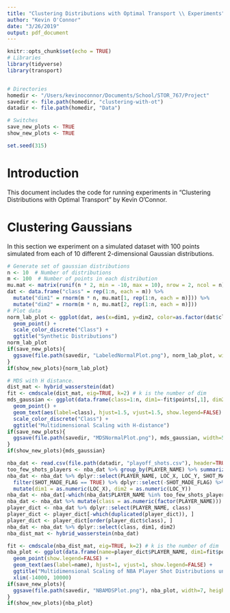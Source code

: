 ```yaml
---
title: "Clustering Distributions with Optimal Transport \\ Experiments"
author: "Kevin O'Connor"
date: "3/26/2019"
output: pdf_document
---
```


```r
knitr::opts_chunk$set(echo = TRUE)
# Libraries
library(tidyverse)
library(transport)


# Directories
homedir <- "/Users/kevinoconnor/Documents/School/STOR_767/Project"
savedir <- file.path(homedir, "clustering-with-ot")
datadir <- file.path(homedir, "Data")

# Switches
save_new_plots <- TRUE
show_new_plots <- TRUE

set.seed(315)
```

# Introduction

This document includes the code for running experiments in "Clustering Distributions with Optimal Transport" by Kevin O'Connor.

# Clustering Gaussians

In this section we experiment on a simulated dataset with 100 points simulated from each of 10 different 2-dimensional Gaussian distributions.

```r
# Generate set of gaussian distributions
n <- 10  # Number of distributions
m <- 100  # Number of points in each distribution
mu.mat <- matrix(runif(n * 2, min = -10, max = 10), nrow = 2, ncol = n)
dat <- data.frame("class" = rep(1:n, each = m)) %>%
  mutate("dim1" = rnorm(m * n, mu.mat[1, rep(1:n, each = m)])) %>%
  mutate("dim2" = rnorm(m * n, mu.mat[2, rep(1:n, each = m)]))
# Plot data
norm_lab_plot <- ggplot(dat, aes(x=dim1, y=dim2, color=as.factor(dat$class))) + 
  geom_point() + 
  scale_color_discrete("Class") + 
  ggtitle("Synthetic Distributions")
norm_lab_plot
if(save_new_plots){
  ggsave(file.path(savedir, "LabeledNormalPlot.png"), norm_lab_plot, width=5, heigh=3)
}
if(show_new_plots){norm_lab_plot}

# MDS with H distance.
dist_mat <- hybrid_wasserstein(dat)
fit <- cmdscale(dist_mat, eig=TRUE, k=2) # k is the number of dim
mds_gaussian <- ggplot(data.frame(class=1:n, dim1=-fit$points[,1], dim2=-fit$points[,2]), aes(x=dim1, y=dim2, color=as.factor(class))) +
  geom_point() + 
  geom_text(aes(label=class), hjust=1.5, vjust=1.5, show.legend=FALSE) + 
  scale_color_discrete("Class") + 
  ggtitle("Multidimensional Scaling with H-distance")
if(save_new_plots){
  ggsave(file.path(savedir, "MDSNormalPlot.png"), mds_gaussian, width=5, height=3)
}
if(show_new_plots){mds_gaussian}
```



```r
nba_dat <- read.csv(file.path(datadir, "playoff_shots.csv"), header=TRUE)
too_few_shots_players <- nba_dat %>% group_by(PLAYER_NAME) %>% summarize(count = n()) %>% filter(count <= 150) %>% dplyr::select(PLAYER_NAME) %>% pull()
nba_dat <- nba_dat %>% dplyr::select(PLAYER_NAME, LOC_X, LOC_Y, SHOT_MADE_FLAG) %>%
  filter(SHOT_MADE_FLAG == TRUE) %>% dplyr::select(-SHOT_MADE_FLAG) %>% 
  mutate(dim1 = as.numeric(LOC_X), dim2 = as.numeric(LOC_Y))
nba_dat <- nba_dat[-which(nba_dat$PLAYER_NAME %in% too_few_shots_players), ]
nba_dat <- nba_dat %>% mutate(class = as.numeric(factor(PLAYER_NAME)))
player_dict <- nba_dat %>% dplyr::select(PLAYER_NAME, class)
player_dict <- player_dict[-which(duplicated(player_dict)), ]
player_dict <- player_dict[order(player_dict$class), ]
nba_dat <- nba_dat %>% dplyr::select(class, dim1, dim2)
nba_dist_mat <- hybrid_wasserstein(nba_dat)

fit <- cmdscale(nba_dist_mat, eig=TRUE, k=2) # k is the number of dim
nba_plot <- ggplot(data.frame(name=player_dict$PLAYER_NAME, dim1=fit$points[,1], dim2=fit$points[,2]), aes(x=dim1, y=dim2, color=name)) + 
  geom_point(show.legend=FALSE) + 
  geom_text(aes(label=name), hjust=1, vjust=1, show.legend=FALSE) + 
  ggtitle("Multidimensional Scaling of NBA Player Shot Distributions under H-distance") + 
  xlim(-14000, 10000)
if(save_new_plots){
  ggsave(file.path(savedir, "NBAMDSPlot.png"), nba_plot, width=7, height=5)
}
if(show_new_plots){nba_plot}

```
